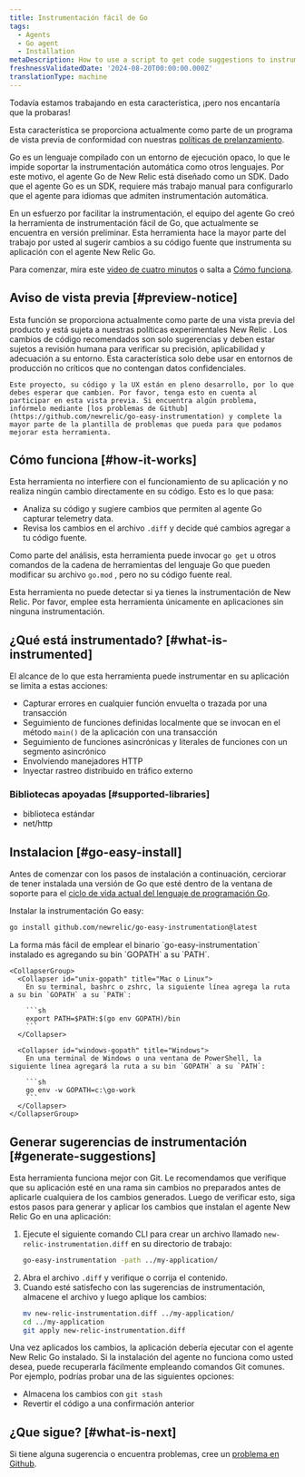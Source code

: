 ```yaml
---
title: Instrumentación fácil de Go
tags:
  - Agents
  - Go agent
  - Installation
metaDescription: How to use a script to get code suggestions to instrument your Golang apps and services.
freshnessValidatedDate: '2024-08-20T00:00:00.000Z'
translationType: machine
---
```


<Callout title="avance">
  Todavía estamos trabajando en esta característica, ¡pero nos encantaría que la probaras!

  Esta característica se proporciona actualmente como parte de un programa de vista previa de conformidad con nuestras [políticas de prelanzamiento](/docs/licenses/license-information/referenced-policies/new-relic-pre-release-policy).
</Callout>

Go es un lenguaje compilado con un entorno de ejecución opaco, lo que le impide soportar la instrumentación automática como otros lenguajes. Por este motivo, el agente Go de New Relic está diseñado como un SDK. Dado que el agente Go es un SDK, requiere más trabajo manual para configurarlo que el agente para idiomas que admiten instrumentación automática.

En un esfuerzo por facilitar la instrumentación, el equipo del agente Go creó la herramienta de instrumentación fácil de Go, que actualmente se encuentra en versión preliminar. Esta herramienta hace la mayor parte del trabajo por usted al sugerir cambios a su código fuente que instrumenta su aplicación con el agente New Relic Go.

Para comenzar, mira este [video de cuatro minutos](https://asciinema.org/a/r0Il7o2eMiZaLKHIlew3IL2nx) o salta a [Cómo funciona](#how-it-works).

## Aviso de vista previa [#preview-notice]

<CollapserGroup>
  <Collapser id="preview-usage-details" title="Qué puedes esperar de esta vista previa">
    Esta función se proporciona actualmente como parte de una vista previa del producto y está sujeta a nuestras políticas experimentales New Relic . Los cambios de código recomendados son solo sugerencias y deben estar sujetos a revisión humana para verificar su precisión, aplicabilidad y adecuación a su entorno. Esta característica solo debe usar en entornos de producción no críticos que no contengan datos confidenciales.

    Este proyecto, su código y la UX están en pleno desarrollo, por lo que debes esperar que cambien. Por favor, tenga esto en cuenta al participar en esta vista previa. Si encuentra algún problema, infórmelo mediante [los problemas de Github](https://github.com/newrelic/go-easy-instrumentation) y complete la mayor parte de la plantilla de problemas que pueda para que podamos mejorar esta herramienta.
  </Collapser>
</CollapserGroup>

## Cómo funciona [#how-it-works]

Esta herramienta no interfiere con el funcionamiento de su aplicación y no realiza ningún cambio directamente en su código. Esto es lo que pasa:

* Analiza su código y sugiere cambios que permiten al agente Go capturar telemetry data.
* Revisa los cambios en el archivo `.diff` y decide qué cambios agregar a tu código fuente.

Como parte del análisis, esta herramienta puede invocar `go get` u otros comandos de la cadena de herramientas del lenguaje Go que pueden modificar su archivo `go.mod` , pero no su código fuente real.

<Callout variant="important">
  Esta herramienta no puede detectar si ya tienes la instrumentación de New Relic. Por favor, emplee esta herramienta únicamente en aplicaciones sin ninguna instrumentación.
</Callout>

## ¿Qué está instrumentado? [#what-is-instrumented]

El alcance de lo que esta herramienta puede instrumentar en su aplicación se limita a estas acciones:

* Capturar errores en cualquier función envuelta o trazada por una transacción
* Seguimiento de funciones definidas localmente que se invocan en el método `main()` de la aplicación con una transacción
* Seguimiento de funciones asincrónicas y literales de funciones con un segmento asincrónico
* Envolviendo manejadores HTTP
* Inyectar rastreo distribuido en tráfico externo

### Bibliotecas apoyadas [#supported-libraries]

* biblioteca estándar
* net/http

## Instalacion [#go-easy-install]

Antes de comenzar con los pasos de instalación a continuación, cerciorar de tener instalada una versión de Go que esté dentro de la ventana de soporte para el [ciclo de vida actual del lenguaje de programación Go](https://endoflife.date/go).

Instalar la instrumentación Go easy:

```sh
go install github.com/newrelic/go-easy-instrumentation@latest
```

<CollapserGroup>
  <Collapser id="setup-go-path" title="Configuración de su GOPATH">
    La forma más fácil de emplear el binario `go-easy-instrumentation` instalado es agregando su bin `GOPATH` a su `PATH`.

    <CollapserGroup>
      <Collapser id="unix-gopath" title="Mac o Linux">
        En su terminal, bashrc o zshrc, la siguiente línea agrega la ruta a su bin `GOPATH` a su `PATH`:

        ```sh
        export PATH=$PATH:$(go env GOPATH)/bin
        ```
      </Collapser>

      <Collapser id="windows-gopath" title="Windows">
        En una terminal de Windows o una ventana de PowerShell, la siguiente línea agregará la ruta a su bin `GOPATH` a su `PATH`:

        ```sh
        go env -w GOPATH=c:\go-work
        ```
      </Collapser>
    </CollapserGroup>
  </Collapser>
</CollapserGroup>

## Generar sugerencias de instrumentación [#generate-suggestions]

Esta herramienta funciona mejor con Git. Le recomendamos que verifique que su aplicación esté en una rama sin cambios no preparados antes de aplicarle cualquiera de los cambios generados. Luego de verificar esto, siga estos pasos para generar y aplicar los cambios que instalan el agente New Relic Go en una aplicación:

1. Ejecute el siguiente comando CLI para crear un archivo llamado `new-relic-instrumentation.diff` en su directorio de trabajo:
   ```sh
   go-easy-instrumentation -path ../my-application/
   ```
2. Abra el archivo `.diff` y verifique o corrija el contenido.
3. Cuando esté satisfecho con las sugerencias de instrumentación, almacene el archivo y luego aplique los cambios:
   ```sh
   mv new-relic-instrumentation.diff ../my-application/
   cd ../my-application
   git apply new-relic-instrumentation.diff
   ```

Una vez aplicados los cambios, la aplicación debería ejecutar con el agente New Relic Go instalado. Si la instalación del agente no funciona como usted desea, puede recuperarla fácilmente empleando comandos Git comunes. Por ejemplo, podrías probar una de las siguientes opciones:

* Almacena los cambios con `git stash`
* Revertir el código a una confirmación anterior

## ¿Que sigue? [#what-is-next]

Si tiene alguna sugerencia o encuentra problemas, cree un [problema en Github](https://github.com/newrelic/go-easy-instrumentation).